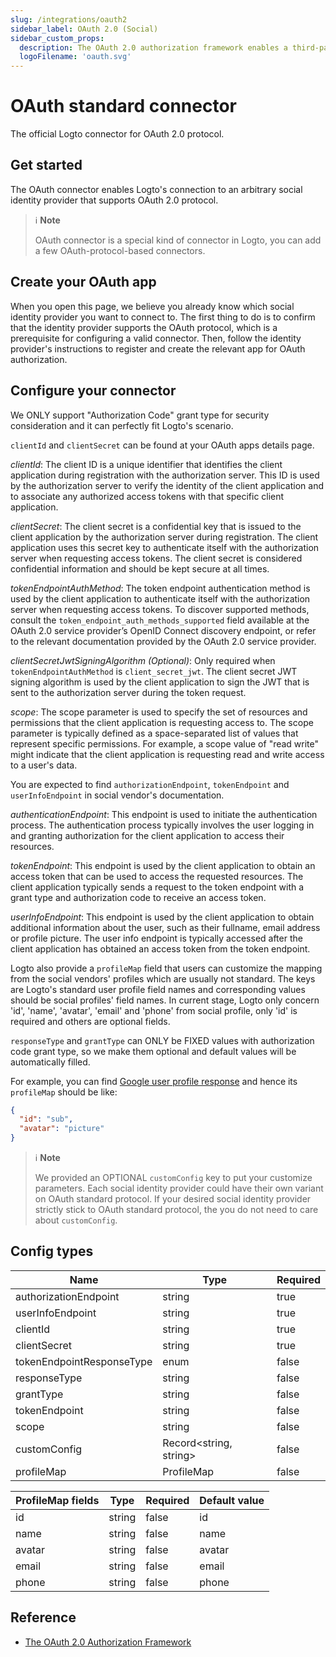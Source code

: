 ```yaml
---
slug: /integrations/oauth2
sidebar_label: OAuth 2.0 (Social)
sidebar_custom_props:
  description: The OAuth 2.0 authorization framework enables a third-party application to obtain limited access to an HTTP service.
  logoFilename: 'oauth.svg'
---
```



<GuideTip />

# OAuth standard connector

The official Logto connector for OAuth 2.0 protocol.

## Get started

The OAuth connector enables Logto's connection to an arbitrary social identity provider that supports OAuth 2.0 protocol.

> ℹ️ **Note**
>
> OAuth connector is a special kind of connector in Logto, you can add a few OAuth-protocol-based connectors.

## Create your OAuth app

When you open this page, we believe you already know which social identity provider you want to connect to. The first thing to do is to confirm that the identity provider supports the OAuth protocol, which is a prerequisite for configuring a valid connector. Then, follow the identity provider's instructions to register and create the relevant app for OAuth authorization.

## Configure your connector

We ONLY support "Authorization Code" grant type for security consideration and it can perfectly fit Logto's scenario.

`clientId` and `clientSecret` can be found at your OAuth apps details page.

_clientId_: The client ID is a unique identifier that identifies the client application during registration with the authorization server. This ID is used by the authorization server to verify the identity of the client application and to associate any authorized access tokens with that specific client application.

_clientSecret_: The client secret is a confidential key that is issued to the client application by the authorization server during registration. The client application uses this secret key to authenticate itself with the authorization server when requesting access tokens. The client secret is considered confidential information and should be kept secure at all times.

_tokenEndpointAuthMethod_: The token endpoint authentication method is used by the client application to authenticate itself with the authorization server when requesting access tokens. To discover supported methods, consult the `token_endpoint_auth_methods_supported` field available at the OAuth 2.0 service provider’s OpenID Connect discovery endpoint, or refer to the relevant documentation provided by the OAuth 2.0 service provider.

_clientSecretJwtSigningAlgorithm (Optional)_: Only required when `tokenEndpointAuthMethod` is `client_secret_jwt`. The client secret JWT signing algorithm is used by the client application to sign the JWT that is sent to the authorization server during the token request.

_scope_: The scope parameter is used to specify the set of resources and permissions that the client application is requesting access to. The scope parameter is typically defined as a space-separated list of values that represent specific permissions. For example, a scope value of "read write" might indicate that the client application is requesting read and write access to a user's data.

You are expected to find `authorizationEndpoint`, `tokenEndpoint` and `userInfoEndpoint` in social vendor's documentation.

_authenticationEndpoint_: This endpoint is used to initiate the authentication process. The authentication process typically involves the user logging in and granting authorization for the client application to access their resources.

_tokenEndpoint_: This endpoint is used by the client application to obtain an access token that can be used to access the requested resources. The client application typically sends a request to the token endpoint with a grant type and authorization code to receive an access token.

_userInfoEndpoint_: This endpoint is used by the client application to obtain additional information about the user, such as their fullname, email address or profile picture. The user info endpoint is typically accessed after the client application has obtained an access token from the token endpoint.

Logto also provide a `profileMap` field that users can customize the mapping from the social vendors' profiles which are usually not standard. The keys are Logto's standard user profile field names and corresponding values should be social profiles' field names. In current stage, Logto only concern 'id', 'name', 'avatar', 'email' and 'phone' from social profile, only 'id' is required and others are optional fields.

`responseType` and `grantType` can ONLY be FIXED values with authorization code grant type, so we make them optional and default values will be automatically filled.

For example, you can find [Google user profile response](https://developers.google.com/identity/openid-connect/openid-connect#an-id-tokens-payload) and hence its `profileMap` should be like:

```json
{
  "id": "sub",
  "avatar": "picture"
}
```

> ℹ️ **Note**
>
> We provided an OPTIONAL `customConfig` key to put your customize parameters.
> Each social identity provider could have their own variant on OAuth standard protocol. If your desired social identity provider strictly stick to OAuth standard protocol, the you do not need to care about `customConfig`.

## Config types

| Name                      | Type                    | Required |
| ------------------------- | ----------------------- | -------- |
| authorizationEndpoint     | string                  | true     |
| userInfoEndpoint          | string                  | true     |
| clientId                  | string                  | true     |
| clientSecret              | string                  | true     |
| tokenEndpointResponseType | enum                    | false    |
| responseType              | string                  | false    |
| grantType                 | string                  | false    |
| tokenEndpoint             | string                  | false    |
| scope                     | string                  | false    |
| customConfig              | Record\<string, string> | false    |
| profileMap                | ProfileMap              | false    |

| ProfileMap fields | Type   | Required | Default value |
| ----------------- | ------ | -------- | ------------- |
| id                | string | false    | id            |
| name              | string | false    | name          |
| avatar            | string | false    | avatar        |
| email             | string | false    | email         |
| phone             | string | false    | phone         |

## Reference

- [The OAuth 2.0 Authorization Framework](https://www.rfc-editor.org/rfc/rfc6749)
